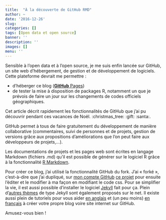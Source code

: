 ```yaml
---
title:  "À la découverte de GitHub RMD"
author: ~
date: '2016-12-26'
slug: 
categories: []
tags: [Open data et open source]
banner: ''
description: ''
images: []
menu: ''
---
```


Sensible à l’open data et à l’open source, je me suis enfin lancée sur GitHub, un site web d’hébergement, de gestion et de développement de logiciels. Cette plateforme devrait me permettre : 

-	d’héberger ce blog ([**GitHub** Pages](https://pages.github.com/)) 
-	de tester la mise à disposition de packages R, notamment un que je prévois de faire un jour sur les changements de codes officiels géographiques. 


Cet article décrit rapidement les fonctionnalités de GitHub que j’ai pu découvrir pendant ces vacances de Noël. :christmas_tree: :gift: :santa:. 

<!--more-->

GitHub permet à tous de faire gratuitement du développement de manière collaborative (commentaires, suivi de personnes et de projets, gestion de versions grâce aux propositions d'améliorations que l'on peut faire aux développeurs de projets,...).

Les documentations de projets et les pages web sont écrites en langage Markdown (fichiers .md) qu'il est possible de générer sur le logiciel R grâce à la fonctionnalité [R Markdown](http://rmarkdown.rstudio.com/). 

Pour créer ce blog, j'ai utilisé la fonctionnalité GitHub du fork. J'ai « forké », c'est-à-dire que j'ai dupliqué, sur [mon compte GitHub](https://github.com/antuki/) [ce projet](https://github.com/barryclark/jekyll-now) pour ensuite l'éditer et le modifier à ma façon en modifiant le code css. Pour se simplifier la vie, il est aussi possible d'installer le logiciel [Jekyll](https://jekyllrb.com/docs/installation/) fait pour ça. Plein d'[autres thèmes](https://drjekyllthemes.github.io/)  de type Jekyll sont également proposés sur le net. Il existe aussi plein de tutoriels pour vous aider [en anglais](http://andysouth.github.io/)  et (un peu moins) [en français](http://www.nicoespeon.com/fr/2013/04/faire-son-blog-avec-jekyll/) à créer votre propre blog voire site internet sur GitHub.

Amusez-vous bien ! 